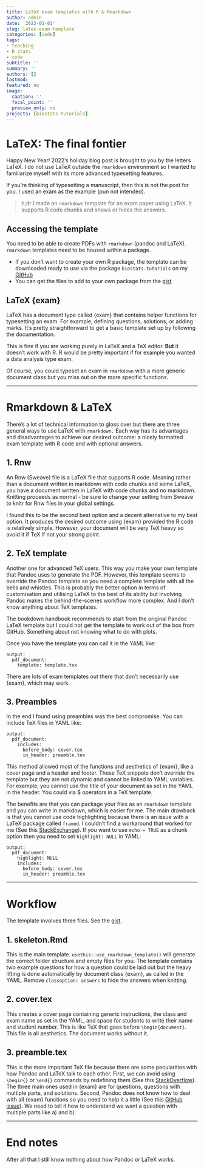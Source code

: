 ```yaml
---
title: LaTeX exam templates with R & Rmarkdown
author: admin
date: '2023-01-01'
slug: latex-exam-template
categories: [code]
tags:
- teaching
- R stats
- code
subtitle: ''
summary: ''
authors: []
lastmod: 
featured: no
image:
  caption: ''
  focal_point: ''
  preview_only: no
projects: [biostats-tutorials]
---
```


# LaTeX: The final fontier

Happy New Year! 2022's holiday blog post is brought to you by the letters LaTeX. I do not use LaTeX outside the `rmarkdown` environment so I wanted to familiarize myself with its more advanced typesetting features. 

If you're thinking of typesetting a manuscript, then this is not the post for you. I used an exam as the example (pun not intended).

> tl;dr I made an `rmarkdown` template for an exam paper using LaTeX. It supports R code chunks and shows or hides the answers.

## Accessing the template
You need to be able to create PDFs with `rmarkdown` (pandoc and LaTeX). `rmarkdown` templates need to be housed within a package.

 * If you don't want to create your own R package, the template can be downloaded ready to use via the package `biostats.tutorials` on my [GitHub](https://github.com/jacintak/biostats-tutorials)
 * You can get the files to add to your own package from the [gist](https://gist.github.com/jacintak/71c9978cc5b3d9a2c1b8f82403a31830)
 
## LaTeX {exam}

LaTeX has a document type called {exam} that contains helper functions for typesetting an exam. For example, defining questions, solutions, or adding marks. It's pretty straightforward to get a basic template set up by following the documentation.

This is fine if you are working purely in LaTeX and a TeX editor. **But** it doesn't work with R. R would be pretty important if for example you wanted a data analysis type exam.

Of course, you could typeset an exam in `rmarkdown` with a more generic document class but you miss out on the more specific functions.

***

# Rmarkdown & LaTeX

There's a lot of technical information to gloss over but there are three general ways to use LaTeX with `rmarkdown.` Each way has its advantages and disadvantages to achieve our desired outcome: a nicely formatted exam template with R code and with optional answers.

## 1. Rnw

An Rnw (Sweave) file is a LaTeX file that supports R code. Meaning rather than a document written in markdown with code chunks and some LaTeX, you have a document written in LaTeX with code chunks and no markdown. Knitting proceeds as normal - be sure to change your setting from Sweave to knitr for Rnw files in your global settings.

I found this to be the second best option and a decent alternative to my best option. It produces the desired outcome using {exam} provided the R code is relatively simple. However, your document will be very TeX heavy so avoid it if TeX if not your strong point.

## 2. TeX template

Another one for advanced TeX users. This way you make your own template that Pandoc uses to generate the PDF. However, this template seems to override the Pandoc template so you need a complete template with all the bells and whistles. This is probably the better option in terms of customisation and utilising LaTeX to the best of its ability but involving Pandoc makes the behind-the-scenes workflow more complex. And I don't know anything about TeX templates.

The bookdown handbook recommends to start from the original Pandoc LaTeX template but I could not get the template to work out of the box from GitHub. Something about not knowing what to do with plots. 

Once you have the template you can call it in the YAML like:

```
output:
  pdf_document:
    template: template.tex
```
There are lots of exam templates out there that don't necessarily use {exam}, which may work.

## 3. Preambles

In the end I found using preambles was the best compromise. You can include TeX files in YAML like:

```
output:
  pdf_document:
    includes:
      before_body: cover.tex
      in_header: preamble.tex
```

This method allowed most of the functions and aesthetics of {exam}, like a cover page and a header and footer. These TeX snippets don't override the template but they are not dynamic and cannot be linked to YAML variables. For example, you cannot use the title of your document as set in the YAML in the header. You could via $ operators in a TeX template. 

The benefits are that you can package your files as an `rmarkdown` template and you can write in markdown, which is easier for me. The main drawback is that you cannot use code highlighting because there is an issue with a LaTeX package called `framed`. I couldn't find a workaround that worked for me (See this [StackExchange](https://tex.stackexchange.com/questions/71177/command-already-defined)). If you want to use `echo = TRUE` as a chunk option then you need to set `highlight: NULL` in YAML:

```
output:
  pdf_document:
    highlight: NULL
    includes:
      before_body: cover.tex
      in_header: preamble.tex
```

***

# Workflow

The template involves three files. See the [gist](https://gist.github.com/jacintak/71c9978cc5b3d9a2c1b8f82403a31830).

## 1. skeleton.Rmd
This is the main template. `usethis::use_rmarkdown_template()` will generate the correct folder structure and empty files for you. The template contains two example questions for how a question could be laid out but the heavy lifting is done automatically by document class {exam}, as called in the YAML. Remove `classoption: answers` to hide the answers when knitting.

## 2. cover.tex
This creates a cover page containing generic instructions, the class and exam name as set in the YAML, and space for students to write their name and student number. This is like TeX that goes before `\begin{document}`. This file is all aesthetics. The document works without it.

## 3. preamble.tex
This is the more important TeX file because there are some pecularities with how Pandoc and LaTeX talk to each other. First, we can avoid using `\begin{}` or `\end{}` commands by redefining them (See this [StackOverflow](https://stackoverflow.com/questions/57791708/how-to-show-solutions-using-latex-exam-class-in-rmarkdown-file)). The three main ones used in {exam} are for questions, questions with multiple parts, and solutions. Second, Pandoc does not know how to deal with all {exam} functions so you need to help it a little (See this [GitHub issue](https://github.com/jgm/pandoc/issues/4023)). We need to tell it how to understand we want a question with multiple parts like a) and b).

***

# End notes
After all that I still know nothing about how Pandoc or LaTeX works.
